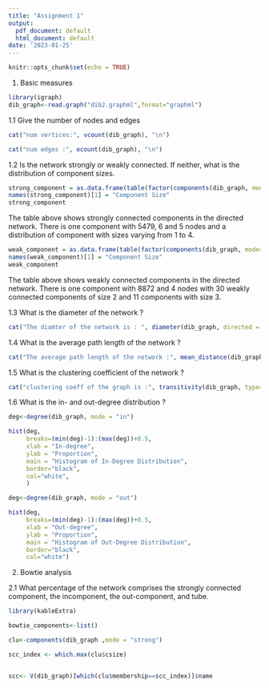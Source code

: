 ```yaml
---
title: "Assignment 1"
output:
  pdf_document: default
  html_document: default
date: '2023-01-25'
---
```


```r
knitr::opts_chunk$set(echo = TRUE)
```

1. Basic measures

```r

library(igraph)
dib_graph<-read.graph("dib2.graphml",format="graphml")

```

1.1 Give the number of nodes and edges

```r
cat("num vertices:", vcount(dib_graph), "\n")

cat("num edges :", ecount(dib_graph), "\n")
```
1.2 Is the network strongly or weakly connected. If neither, what is the distribution of
component sizes.


```r
strong_component = as.data.frame(table(factor(components(dib_graph, mode="strong")$csize)))
names(strong_component)[1] = "Component Size"
strong_component
```

The table above shows strongly connected components in the directed network. There is one component with 5479, 6 and 5 nodes and a distribution of component with sizes varying from 1 to 4.

```r
weak_component = as.data.frame(table(factor(components(dib_graph, mode="weak")$csize)))
names(weak_component)[1] = "Component Size"
weak_component
```

The table above shows weakly connected components in the directed network. There is one component with 8872 and 4 nodes with 30 weakly connected components of size 2 and 11 components with size 3.

1.3 What is the diameter of the network ?

```r
cat("The diamter of the network is : ", diameter(dib_graph, directed = T, unconnected = TRUE, weights=NA), "\n")
```
1.4 What is the average path length of the network ?

```r
cat("The average path length of the network :", mean_distance(dib_graph, directed = T), "\n")
```
1.5 What is the clustering coefficient of the network ?

```r
cat("clustering coeff of the graph is :", transitivity(dib_graph, type="localaverage"), "\n")
```
1.6 What is the in- and out-degree distribution ?

```r
deg<-degree(dib_graph, mode = "in")

hist(deg, 
     breaks=(min(deg)-1):(max(deg))+0.5,
     xlab = "In-degree", 
     ylab = "Proportion", 
     main = "Histogram of In-Degree Distribution",
     border="black", 
     col="white", 
     )
```

```r
deg<-degree(dib_graph, mode = "out")

hist(deg, 
     breaks=(min(deg)-1):(max(deg))+0.5,
     xlab = "Out-degree", 
     ylab = "Proportion", 
     main = "Histogram of Out-Degree Distribution",
     border="black", 
     col="white")
```

2. Bowtie analysis

2.1 What percentage of the network comprises the strongly connected component, the incomponent, the out-component, and tube.

```r

library(kableExtra)

bowtie_components<-list()

clu<-components(dib_graph ,mode = "strong")

scc_index <- which.max(clu$csize)


scc<- V(dib_graph)[which(clu$membership==scc_index)]$name


```